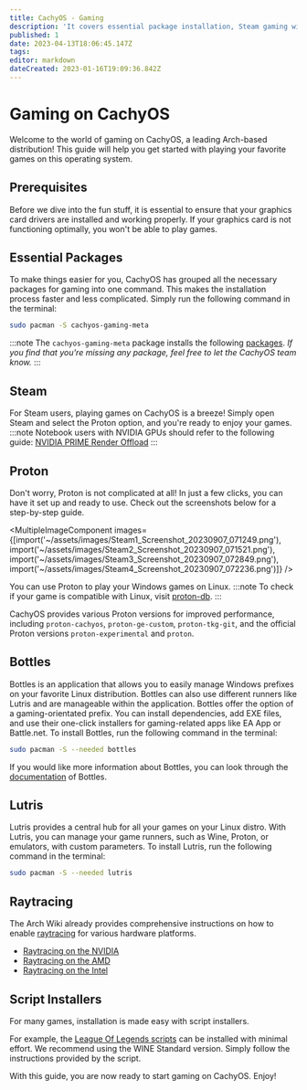```yaml
---
title: CachyOS - Gaming
description: 'It covers essential package installation, Steam gaming with Proton, various Proton version options, Lutris as a central hub for all games, and script installers for popular games like League of Legends.'
published: 1
date: 2023-04-13T18:06:45.147Z
tags:
editor: markdown
dateCreated: 2023-01-16T19:09:36.842Z
---
```



Gaming on CachyOS
=================
Welcome to the world of gaming on CachyOS, a leading Arch-based distribution! This guide will help you get started with playing your favorite games on this operating system.

Prerequisites
-------------
Before we dive into the fun stuff, it is essential to ensure that your graphics card drivers are installed and working properly. If your graphics card is not functioning optimally, you won't be able to play games.

Essential Packages
------------------
To make things easier for you, CachyOS has grouped all the necessary packages for gaming into one command. This makes the installation process faster and less complicated. Simply run the following command in the terminal:

```sh
sudo pacman -S cachyos-gaming-meta
```

:::note
The `cachyos-gaming-meta` package installs the following [packages](https://github.com/CachyOS/CachyOS-PKGBUILDS/blob/master/cachyos-gaming-meta/PKGBUILD). *If you find that you're missing any package, feel free to let the CachyOS team know.*
:::

Steam
-----
For Steam users, playing games on CachyOS is a breeze! Simply open Steam and select the Proton option, and you're ready to enjoy your games.
:::note
Notebook users with NVIDIA GPUs should refer to the following guide: [NVIDIA PRIME Render Offload](https://wiki.cachyos.org/notebooks/)
:::

Proton
------
Don't worry, Proton is not complicated at all! In just a few clicks, you can have it set up and ready to use. Check out the screenshots below for a step-by-step guide.

<MultipleImageComponent images={[import('~/assets/images/Steam1_Screenshot_20230907_071249.png'), import('~/assets/images/Steam2_Screenshot_20230907_071521.png'), import('~/assets/images/Steam3_Screenshot_20230907_072849.png'), import('~/assets/images/Steam4_Screenshot_20230907_072236.png')]} />

You can use Proton to play your Windows games on Linux.
:::note
To check if your game is compatible with Linux, visit [proton-db](https://www.protondb.com/).
:::

CachyOS provides various Proton versions for improved performance, including `proton-cachyos`, `proton-ge-custom`, `proton-tkg-git`, and the official Proton versions `proton-experimental` and `proton`.

Bottles
-------
Bottles is an application that allows you to easily manage Windows prefixes on your favorite Linux distribution. Bottles can also use different runners like Lutris and are manageable within the application. Bottles offer the option of a gaming-orientated prefix. You can install dependencies, add EXE files, and use their one-click installers for gaming-related apps like EA App or Battle.net. To install Bottles, run the following command in the terminal:
```sh
sudo pacman -S --needed bottles
```
If you would like more information about Bottles, you can look through the [documentation](https://docs.usebottles.com/) of Bottles.

Lutris
------
Lutris provides a central hub for all your games on your Linux distro. With Lutris, you can manage your game runners, such as Wine, Proton, or emulators, with custom parameters. To install Lutris, run the following command in the terminal:

```sh
sudo pacman -S --needed lutris
```
Raytracing
------
The Arch Wiki already provides comprehensive instructions on how to enable [raytracing](https://wiki.archlinux.org/title/Hardware_raytracing) for various hardware platforms.
- [Raytracing on the NVIDIA](https://wiki.archlinux.org/title/Hardware_raytracing#NVIDIA)
- [Raytracing on the AMD](https://wiki.archlinux.org/title/Hardware_raytracing#AMD)
- [Raytracing on the Intel](https://wiki.archlinux.org/title/Hardware_raytracing#Intel)
 
Script Installers
-----------------
For many games, installation is made easy with script installers.

For example, the [League Of Legends scripts](https://lutris.net/games/league-of-legends/) can be installed with minimal effort. We recommend using the WINE Standard version. Simply follow the instructions provided by the script.

With this guide, you are now ready to start gaming on CachyOS. Enjoy!
